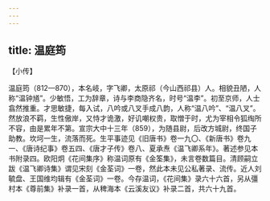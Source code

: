 ```yaml
---
---
---
```

title: 温庭筠
---







【小传】


温庭筠（812—870），本名岐，字飞卿，太原祁（今山西祁县）人。相貌丑陋，人称“温钟馗”。少敏悟，工为辞章，诗与李商隐齐名，时号“温李”。初至京师，人士翕然推重。才思敏捷，每入试，八吟或八叉手成八韵，人称“温八吟”、“温八叉”。然放浪不羁，生性傲岸，又恃才诡激，好讥嘲权贵，取憎于时，尤为宰相令狐绹所不容，由是累年不第。宣宗大中十三年（859），为随县尉，后改方城尉，终国子助教。坎坷一生，流落而死。生平事迹见《旧唐书》卷一九〇、《新唐书》卷九一、《唐诗纪事》卷五四、《唐才子传》卷八、夏承焘《温飞卿系年》。著述参见本书附录四。欧阳炯《花间集序》称温词原有《金筌集》，未言卷数篇目。清顾嗣立跋《温飞卿诗集》谓见宋刻《金荃词》一卷，然此本未见公私著录、流传。近人刘毓盘、王国维均辑有《金荃词》一卷。今存温词，《花间集》录六十六首，另从彊村本《尊前集》补录一首，从稗海本《云溪友议》补录二首，共六十九首。